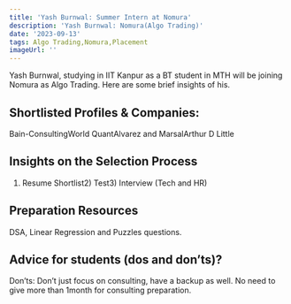 ```yaml
---
title: 'Yash Burnwal: Summer Intern at Nomura'
description: 'Yash Burnwal: Nomura(Algo Trading)'
date: '2023-09-13'
tags: Algo Trading,Nomura,Placement
imageUrl: ''
---
```


Yash Burnwal, studying in IIT Kanpur as a BT student in MTH will be joining Nomura as Algo Trading. Here are some brief insights of his.

## Shortlisted Profiles & Companies:
Bain-ConsultingWorld QuantAlvarez and MarsalArthur D Little

## Insights on the Selection Process
1) Resume Shortlist2) Test3) Interview (Tech and HR)

##  Preparation Resources
DSA, Linear Regression and Puzzles questions.

## Advice for students (dos and don’ts)? 
Don’ts: Don’t just focus on consulting, have a backup as well. No need to give more than 1month for consulting preparation.

